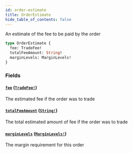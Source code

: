 ```yaml
---
id: order-estimate
title: OrderEstimate
hide_table_of_contents: false
---
```



An estimate of the fee to be paid by the order

```graphql
type OrderEstimate {
  fee: TradeFee!
  totalFeeAmount: String!
  marginLevels: MarginLevels!
}
```


### Fields

#### [`fee`](#) ([`TradeFee!`](/docs/mainnet/graphql/objects/trade-fee))

The estimated fee if the order was to trade


#### [`totalFeeAmount`](#) ([`String!`](/docs/mainnet/graphql/scalars/string))

The total estimated amount of fee if the order was to trade


#### [`marginLevels`](#) ([`MarginLevels!`](/docs/mainnet/graphql/objects/margin-levels))

The margin requirement for this order




